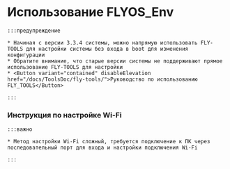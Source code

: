 # Использование FLYOS_Env

    :::предупреждение

    * Начиная с версии 3.3.4 системы, можно напрямую использовать FLY-TOOLS для настройки системы без входа в boot для изменения конфигурации
    * Обратите внимание, что старые версии системы не поддерживают прямое использование FLY-TOOLS для настройки
    * <Button variant="contained" disableElevation href="/docs/ToolsDoc/fly-tools/">Руководство по использованию FLY_TOOLS</Button>

    :::

### Инструкция по настройке Wi-Fi

    :::важно

    * Метод настройки Wi-Fi сложный, требуется подключение к ПК через последовательный порт для входа и настройки подключения Wi-Fi

    :::
